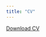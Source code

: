 ```yaml
---
title: "CV"
---
```


<a href="CV_Jose_2021.pdf#" class="download" title="Download CV as PDF">Download CV</a>			